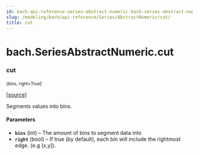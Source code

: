 ```yaml
---
id: bach-api-reference-series-abstract-numeric-bach-series-abstract-numeric-cut
slug: /modeling/bach/api-reference/Series/AbstractNumeric/cut/
title: cut
---
```


# bach.SeriesAbstractNumeric.cut

<div className="method">

### <span className="name">cut</span>

<small className="parameter-list">(<span className="parameter" id="bins">bins</span>, <span className="parameter" id="right">right=True</span></small>)


&#8203;<span className="view-source">[[source]](https://github.com/objectiv/objectiv-analytics/blob/main/bach/bach/series/series_numeric.py)</span>

<div className="content">

Segments values into bins.


#### Parameters

* **`bins`** (int) – The amount of bins to segment data into
* **`right`** (bool) – If true (by default), each bin will include the rightmost edge. (e.g (x,y]).



</div>


</div>
